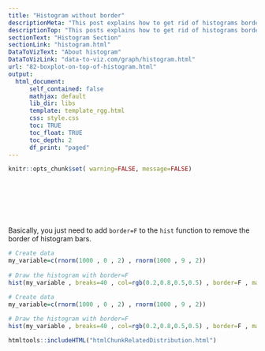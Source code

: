 ```yaml
---
title: "Histogram without border"
descriptionMeta: "This post explains how to get rid of histograms border in Basic R."
descriptionTop: "This posts explains how to get rid of histograms border in Basic R. It is purely about appearance preferences."
sectionText: "Histogram Section"
sectionLink: "histogram.html"
DataToVizText: "About histogram"
DataToVizLink: "data-to-viz.com/graph/histogram.html"
url: "82-boxplot-on-top-of-histogram.html"
output:
  html_document:
      self_contained: false    
      mathjax: default
      lib_dir: libs
      template: template_rgg.html
      css: style.css
      toc: TRUE
      toc_float: TRUE
      toc_depth: 2
      df_print: "paged"
---
```



```r
knitr::opts_chunk$set( warning=FALSE, message=FALSE)
```

<div class="container" style="padding-top: 80px">




<div class = "row">
  
<div class = "col-md-6  col-sm-12 align-self-center">

Basically, you just need to add `border=F` to the `hist` function to remove the border of histogram bars.
</div>

  
<div class = "col-md-6  col-sm-12">

```r
# Create data 
my_variable=c(rnorm(1000 , 0 , 2) , rnorm(1000 , 9 , 2))
 
# Draw the histogram with border=F
hist(my_variable , breaks=40 , col=rgb(0.2,0.8,0.5,0.5) , border=F , main="")
```
</div>
</div>


```r
# Create data 
my_variable=c(rnorm(1000 , 0 , 2) , rnorm(1000 , 9 , 2))
 
# Draw the histogram with border=F
hist(my_variable , breaks=40 , col=rgb(0.2,0.8,0.5,0.5) , border=F , main="")
```


<!-- Close container -->
</div>




```r
htmltools::includeHTML("htmlChunkRelatedDistribution.html")
```







